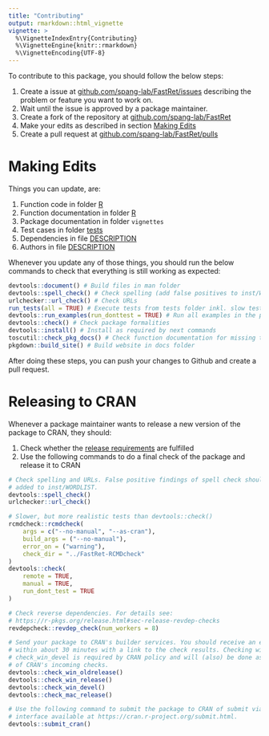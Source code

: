 ```yaml
---
title: "Contributing"
output: rmarkdown::html_vignette
vignette: >
  %\VignetteIndexEntry{Contributing}
  %\VignetteEngine{knitr::rmarkdown}
  %\VignetteEncoding{UTF-8}
---
```


To contribute to this package, you should follow the below steps:

1.  Create a issue at
    [github.com/spang-lab/FastRet/issues](https://github.com/spang-lab/FastRet/issues)
    describing the problem or feature you want to work on.
2.  Wait until the issue is approved by a package maintainer.
3.  Create a fork of the repository at
    [github.com/spang-lab/FastRet](https://github.com/spang-lab/FastRet)
4.  Make your edits as described in section [Making Edits](#making-edits)
5.  Create a pull request at
    [github.com/spang-lab/FastRet/pulls](https://github.com/spang-lab/FastRet/pulls)

# Making Edits

Things you can update, are:

1.  Function code in folder [R](R)
2.  Function documentation in folder [R](R)
3.  Package documentation in folder `vignettes`
4.  Test cases in folder [tests](tests)
5.  Dependencies in file [DESCRIPTION](DESCRIPTION)
6.  Authors in file [DESCRIPTION](DESCRIPTION)

Whenever you update any of those things, you should run the below commands to
check that everything is still working as expected:

```R
devtools::document() # Build files in man folder
devtools::spell_check() # Check spelling (add false positives to inst/WORDLIST)
urlchecker::url_check() # Check URLs
run_tests(all = TRUE) # Execute tests from tests folder inkl. slow tests
devtools::run_examples(run_donttest = TRUE) # Run all examples in the package
devtools::check() # Check package formalities
devtools::install() # Install as required by next commands
toscutil::check_pkg_docs() # Check function documentation for missing tags
pkgdown::build_site() # Build website in docs folder
```

After doing these steps, you can push your changes to Github and create a pull
request.

# Releasing to CRAN

Whenever a package maintainer wants to release a new version of the package to
CRAN, they should:

1.  Check whether the
    [release requirements](https://r-pkgs.org/release.html#sec-release-initial)
    are fulfilled
2.  Use the following commands to do a final check of the package and release it
    to CRAN

```R
# Check spelling and URLs. False positive findings of spell check should be
# added to inst/WORDLIST.
devtools::spell_check()
urlchecker::url_check()

# Slower, but more realistic tests than devtools::check()
rcmdcheck::rcmdcheck(
    args = c("--no-manual", "--as-cran"),
    build_args = ("--no-manual"),
    error_on = ("warning"),
    check_dir = "../FastRet-RCMDcheck"
)
devtools::check(
    remote = TRUE,
    manual = TRUE,
    run_dont_test = TRUE
)

# Check reverse dependencies. For details see:
# https://r-pkgs.org/release.html#sec-release-revdep-checks
revdepcheck::revdep_check(num_workers = 8)

# Send your package to CRAN's builder services. You should receive an e-mail
# within about 30 minutes with a link to the check results. Checking with
# check_win_devel is required by CRAN policy and will (also) be done as part
# of CRAN's incoming checks.
devtools::check_win_oldrelease()
devtools::check_win_release()
devtools::check_win_devel()
devtools::check_mac_release()

# Use the following command to submit the package to CRAN of submit via the web
# interface available at https://cran.r-project.org/submit.html.
devtools::submit_cran()
```
